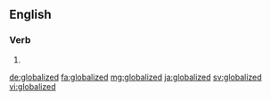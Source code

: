 ==English==

===Verb===
{{head|en}}

# {{en-past of|globalize}}

[[de:globalized]]
[[fa:globalized]]
[[mg:globalized]]
[[ja:globalized]]
[[sv:globalized]]
[[vi:globalized]]